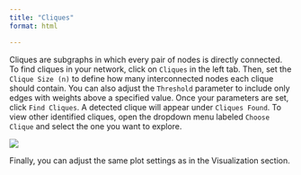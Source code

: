 ```yaml
---
title: "Cliques"
format: html

---
```



Cliques are subgraphs in which every pair of nodes is directly connected. To find cliques in your network, click on `Cliques` in the left tab. Then, set the `Clique Size (n)` to define how many interconnected nodes each clique should contain. You can also adjust the `Threshold` parameter to include only edges with weights above a specified value. Once your parameters are set, click `Find Cliques`. A detected clique will appear under `Cliques Found`. To view other identified cliques, open the dropdown menu labeled `Choose Clique` and select the one you want to explore.

![](vis/fig14.png) 

Finally, you can adjust the same plot settings as in the Visualization section.